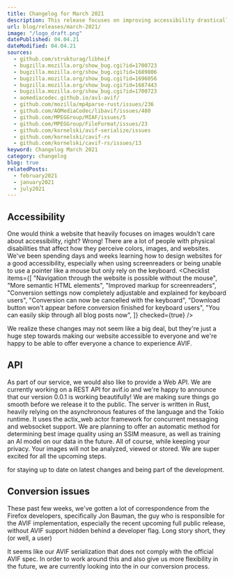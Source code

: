 ```yaml
---
title: Changelog for March 2021
description: This release focuses on improving accessibility drastically and provides new information for our upcoming API and conversion.
url: blog/releases/march-2021/
image: "/logo_draft.png"
datePublished: 04.04.21
dateModified: 04.04.21
sources:
  - github.com/strukturag/libheif
  - bugzilla.mozilla.org/show_bug.cgi?id=1700723
  - bugzilla.mozilla.org/show_bug.cgi?id=1689806
  - bugzilla.mozilla.org/show_bug.cgi?id=1696056
  - bugzilla.mozilla.org/show_bug.cgi?id=1687443
  - bugzilla.mozilla.org/show_bug.cgi?id=1700723
  - aomediacodec.github.io/av1-avif/
  - github.com/mozilla/mp4parse-rust/issues/236
  - github.com/AOMediaCodec/libavif/issues/480
  - github.com/MPEGGroup/MIAF/issues/5
  - github.com/MPEGGroup/FileFormat/issues/23
  - github.com/kornelski/avif-serialize/issues
  - github.com/kornelski/cavif-rs
  - github.com/kornelski/cavif-rs/issues/13
keyword: Changelog March 2021
category: changelog
blog: true
relatedPosts:
  - february2021
  - january2021
  - july2021
---
```




## Accessibility

One would think a website that heavily focuses on images wouldn't care about accessibility, right? Wrong! There are a lot of people with physical disabilities that affect how they perceive colors, images, and websites. We've been spending days and weeks learning how to design websites for a good accessibility, especially when using screenreaders or being unable to use a pointer like a mouse but only rely on the keyboard.
<Checklist
  items={[
    "Navigation through the website is possible without the mouse",
    "More semantic HTML elements",
    "Improved markup for screenreaders",
    "Conversion settings now completely adjustable and explained for keyboard users",
    "Conversion can now be cancelled with the keyboard",
    "Download button won't appear before conversion finished for keyboard users",
    "You can easily skip through all blog posts now",
  ]}
  checked={true}
/>

We realize these changes may not seem like a big deal, but they're just a huge step towards making our website accessible to everyone and we're happy to be able to offer everyone a chance to experience AVIF. 

## API

As part of our service, we would also like to provide a Web API. We are currently working on a REST API for avif.io and we're happy to announce that our version 0.0.1 is working beautifully! We are making sure things go smooth before we release it to the public. The server is written in Rust, heavily relying on the asynchronous features of the language and the Tokio runtime. It uses the actix_web actor framework for concurrent messaging and websocket support. We are planning to offer an automatic method for determining best image quality using an SSIM measure, as well as training an AI model on our data in the future. All of course, while keeping your privacy. Your images will not be analyzed, viewed or stored. We are super excited for all the upcoming steps.
<Link text="Join our Discord" link="discord.com/invite/6w42YpF5hm" ext=""></Link>
for staying up to date on latest changes and being part of the development. 

## Conversion issues

These past few weeks, we've gotten a lot of correspondence from the Firefox developers, specifically Jon Bauman, the guy who is responsible for the AVIF implementation, especially the recent upcoming full public release, without AVIF support hidden behind a developer flag. Long story short, they (or well, a user)
<Link aria="reported bug on mozilla bug forum" text="experienced a few bugs when it comes to our converter." link="bugzilla.mozilla.org/show_bug.cgi?id=1700723" ext=""></Link>
It seems like our AVIF serialization 
<Link aria="bugtracker for avif-serialize issues" text="is running with a third party dependency" link="github.com/mozilla/mp4parse-rust/issues/236" ext=""></Link>
that does not comply with the official AVIF spec. In order to work around this and also give us more flexibility in the future, we are currently looking into the
<Link aria="libheif github page" text="inclusion of libheif" link="https://github.com/strukturag/libheif"></Link>
in our conversion process.
